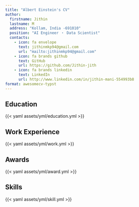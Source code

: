 ```yaml
---
title: "Albert Einstein's CV"
author:
  firstname: Jithin
  lastname: M
  address: "Kollam, India -691010"
  position: "AI Engineer ・ Data Scientist"
  contacts:
    - icon: fa envelope
      text: jithinmkp94@gmail.com
      url: "mailto:jithinmkp94@gmail.com"
    - icon: fa brands github
      text: GitHub
      url: https://github.com/Jithin-jith
    - icon: fa brands linkedin
      text: LinkedIn
      url: http://www.linkedin.com/in/jithin-mani-554993b8
format: awesomecv-typst
---
```



## Education

{{< yaml assets/yml/education.yml >}}

<!--  
## Publications

{{< yaml assets/yml/education.yml >}}
-->

## Work Experience

{{< yaml assets/yml/work.yml >}}

## Awards

{{< yaml assets/yml/award.yml >}}

## Skills

{{< yaml assets/yml/skill.yml >}}